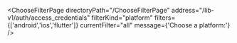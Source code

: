 


<ChooseFilterPage
    directoryPath="/ChooseFilterPage"
    address="/lib-v1/auth/access_credentials"
    filterKind="platform"
    filters={['android','ios','flutter']}
    currentFilter="all"
    message={'Choose a platform:'}
/>
